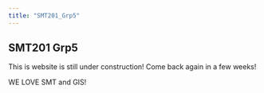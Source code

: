 ```yaml
---
title: "SMT201_Grp5"
---
```


## SMT201 Grp5

This is website is still under construction! Come back again in a few weeks!

WE LOVE SMT and GIS!

